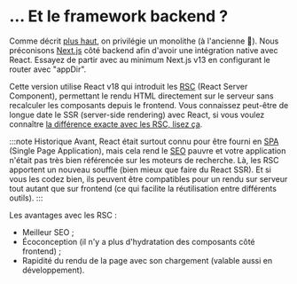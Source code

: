 # … Et le framework backend ?

Comme décrit [plus haut](frontend-backend-close/monorepository.mdx), on privilégie un monolithe (à l'ancienne 👵). Nous préconisons [Next.js](https://github.com/vercel/next.js/) côté backend afin d'avoir une intégration native avec React. Essayez de partir avec au minimum Next.js v13 en configurant le router avec "appDir".

Cette version utilise React v18 qui introduit les [RSC](https://react.dev/blog/2023/03/22/react-labs-what-we-have-been-working-on-march-2023) (React Server Component), permettant le rendu HTML directement sur le serveur sans recalculer les composants depuis le frontend. Vous connaissez peut-être de longue date le SSR (server-side rendering) avec React, si vous voulez connaître [la différence exacte avec les RSC, lisez ça](https://stackoverflow.com/a/76325921).

:::note Historique
Avant, React était surtout connu pour être fourni en [SPA](https://en.wikipedia.org/wiki/Single-page_application) (Single Page Application), mais cela rend le [SEO](https://en.wikipedia.org/wiki/Search_engine_optimization) pauvre et votre application n'était pas très bien référencée sur les moteurs de recherche. Là, les RSC apportent un nouveau souffle (bien mieux que faire du React SSR). Et si vous les codez bien, ils peuvent être compatibles pour un rendu sur serveur tout autant que sur frontend (ce qui facilite la réutilisation entre différents outils).
:::

Les avantages avec les RSC :

- Meilleur SEO ;
- Écoconception (il n'y a plus d'hydratation des composants côté frontend) ;
- Rapidité du rendu de la page avec son chargement (valable aussi en développement).
